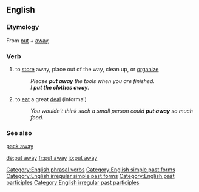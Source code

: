 ==English==

===Etymology===
From [[put]] + [[away]]

===Verb===
{{en-verb|inf=to [[put]] [[away]]|puts away|putting away|put away|put away}}

# to [[store]] away, place out of the way, clean up, or [[organize]]
#:''Please '''put away''' the tools when you are finished.''
#:''I '''put the clothes away'''.''
# to [[eat]] a great [[deal]] (informal)
#:''You wouldn't think such a small person could '''put away''' so much food.''

===See also===
[[pack away]]

[[Category:English phrasal verbs]]
[[Category:English simple past forms]]
[[Category:English irregular simple past forms]]
[[Category:English past participles]]
[[Category:English irregular past participles]]

[[de:put away]]
[[fr:put away]]
[[io:put away]]
